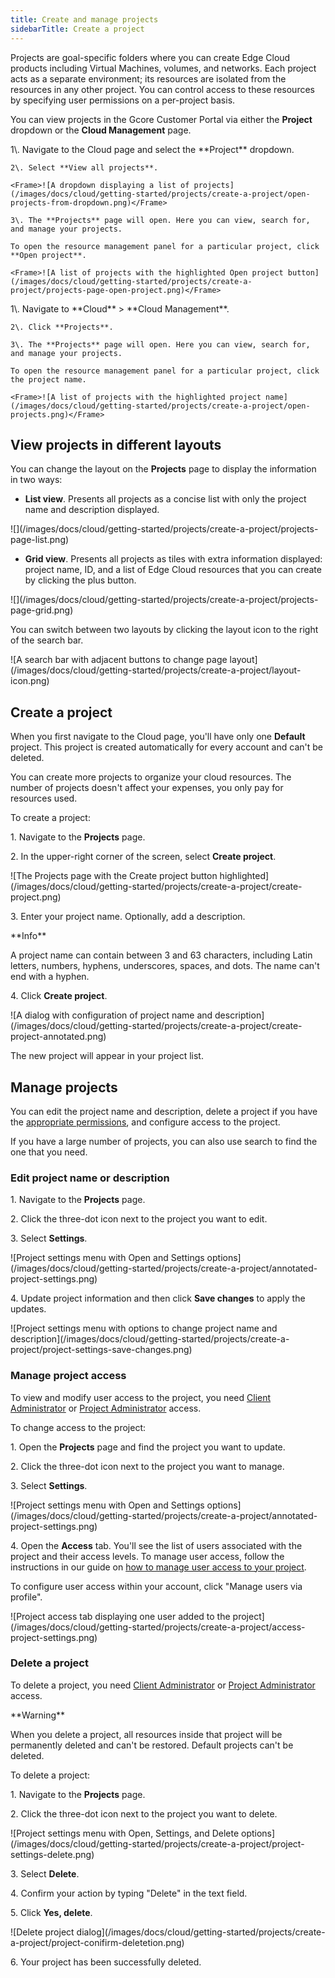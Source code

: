 ---
title: Create and manage projects
sidebarTitle: Create a project
---

Projects are goal-specific folders where you can create Edge Cloud products including Virtual Machines, volumes, and networks. Each project acts as a separate environment; its resources are isolated from the resources in any other project. You can control access to these resources by specifying user permissions on a per-project basis. 

You can view projects in the Gcore Customer Portal via either the **Project** dropdown or the **Cloud Management** page.

<Tabs>
  <Tab title="From the Project dropdown">
    1\. Navigate to the Cloud page and select the **Project** dropdown.

    2\. Select **View all projects**. 

    <Frame>![A dropdown displaying a list of projects](/images/docs/cloud/getting-started/projects/create-a-project/open-projects-from-dropdown.png)</Frame>

    3\. The **Projects** page will open. Here you can view, search for, and manage your projects. 

    To open the resource management panel for a particular project, click **Open project**.

    <Frame>![A list of projects with the highlighted Open project button](/images/docs/cloud/getting-started/projects/create-a-project/projects-page-open-project.png)</Frame>
  </Tab>
  <Tab title="From the Cloud Management page">
    1\. Navigate to **Cloud** > **Cloud Management**.

    2\. Click **Projects**. 

    3\. The **Projects** page will open. Here you can view, search for, and manage your projects. 

    To open the resource management panel for a particular project, click the project name.

    <Frame>![A list of projects with the highlighted project name](/images/docs/cloud/getting-started/projects/create-a-project/open-projects.png)</Frame>
  </Tab>
</Tabs>

## View projects in different layouts

You can change the layout on the **Projects** page to display the information in two ways:

  * **List view**. Presents all projects as a concise list with only the project name and description displayed.


<Frame>![](/images/docs/cloud/getting-started/projects/create-a-project/projects-page-list.png)</Frame>



  * **Grid view**. Presents all projects as tiles with extra information displayed: project name, ID, and a list of Edge Cloud resources that you can create by clicking the plus button.


<Frame>![](/images/docs/cloud/getting-started/projects/create-a-project/projects-page-grid.png)</Frame>



You can switch between two layouts by clicking the layout icon to the right of the search bar.


<Frame>![A search bar with adjacent buttons to change page layout](/images/docs/cloud/getting-started/projects/create-a-project/layout-icon.png)</Frame>



## Create a project

When you first navigate to the Cloud page, you'll have only one **Default** project. This project is created automatically for every account and can't be deleted. 

You can create more projects to organize your cloud resources. The number of projects doesn't affect your expenses, you only pay for resources used.

To create a project:

1\. Navigate to the **Projects** page.

2\. In the upper-right corner of the screen, select **Create project**.


<Frame>![The Projects page with the Create project button highlighted](/images/docs/cloud/getting-started/projects/create-a-project/create-project.png)</Frame>



3\. Enter your project name. Optionally, add a description. 

<Info>
**Info**

A project name can contain between 3 and 63 characters, including Latin letters, numbers, hyphens, underscores, spaces, and dots. The name can't end with a hyphen.
</Info>

4\. Click **Create project**. 


<Frame>![A dialog with configuration of project name and description](/images/docs/cloud/getting-started/projects/create-a-project/create-project-annotated.png)</Frame>



The new project will appear in your project list. 

## Manage projects

You can edit the project name and description, delete a project if you have the [appropriate permissions](/cloud/getting-started/projects/users/user-roles-and-rights), and configure access to the project. 

If you have a large number of projects, you can also use search to find the one that you need.

### Edit project name or description

1\. Navigate to the **Projects** page.

2\. Click the three-dot icon next to the project you want to edit.

3\. Select **Settings**.


<Frame>![Project settings menu with Open and Settings options](/images/docs/cloud/getting-started/projects/create-a-project/annotated-project-settings.png)</Frame>



4\. Update project information and then click **Save changes** to apply the updates.


<Frame>![Project settings menu with options to change project name and description](/images/docs/cloud/getting-started/projects/create-a-project/project-settings-save-changes.png)</Frame>



### Manage project access

To view and modify user access to the project, you need [Client Administrator](/cloud/getting-started/projects/users/user-roles-and-rights#client-administrator) or [Project Administrator](/cloud/getting-started/projects/users/user-roles-and-rights#project-administrator) access. 

To change access to the project:

1\. Open the **Projects** page and find the project you want to update.

2\. Click the three-dot icon next to the project you want to manage.

3\. Select **Settings**.


<Frame>![Project settings menu with Open and Settings options](/images/docs/cloud/getting-started/projects/create-a-project/annotated-project-settings.png)</Frame>



4\. Open the **Access** tab. You'll see the list of users associated with the project and their access levels. To manage user access, follow the instructions in our guide on [how to manage user access to your project](/cloud/getting-started/projects/users/manage-user-access-to-your-project).

To configure user access within your account, click "Manage users via profile". 


<Frame>![Project access tab displaying one user added to the project](/images/docs/cloud/getting-started/projects/create-a-project/access-project-settings.png)</Frame>



### Delete a project

To delete a project, you need [Client Administrator](/cloud/getting-started/projects/users/user-roles-and-rights#client-administrator) or [Project Administrator](/cloud/getting-started/projects/users/user-roles-and-rights#project-administrator) access. 

<Warning>
**Warning**

When you delete a project, all resources inside that project will be permanently deleted and can't be restored. Default projects can't be deleted.
</Warning>

To delete a project:

1\. Navigate to the **Projects** page.

2\. Click the three-dot icon next to the project you want to delete.


<Frame>![Project settings menu with Open, Settings, and Delete options](/images/docs/cloud/getting-started/projects/create-a-project/project-settings-delete.png)</Frame>



3\. Select **Delete**.

4\. Confirm your action by typing "Delete" in the text field.

5\. Click **Yes, delete**.


<Frame>![Delete project dialog](/images/docs/cloud/getting-started/projects/create-a-project/project-conifirm-deletetion.png)</Frame>



6\. Your project has been successfully deleted.